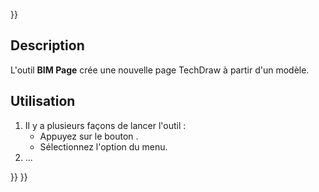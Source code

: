 <languages/>
{{UnfinishedDocu{{#translation:}}}}

{{Docnav/fr
|[[Arch_SectionPlane/fr|Plan de section]]
|[[BIM_TDView/fr|Vue]]
|[[BIM_Workbench/fr|Atelier BIM]]
|IconL=Arch_SectionPlane.svg
|IconR=BIM_TDView.svg
|IconC=Workbench_BIM.svg
}}

{{GuiCommand/fr
|Name=BIM TDPage
|Name/fr=BIM Page
|MenuLocation=Annotation → Page
|Workbenches=[[BIM_Workbench/fr|BIM]]
|Shortcut=
|Version=1.0
|SeeAlso=
}}

<span id="Description"></span>
==Description==

L'outil '''BIM Page''' crée une nouvelle page TechDraw à partir d'un modèle.

<span id="Usage"></span>
==Utilisation==

# Il y a plusieurs façons de lancer l'outil :
#* Appuyez sur le bouton {{Button|[[Image:BIM_TDPage.svg|16px]] [[BIM_TDPage/fr|Page]]}}.
#* Sélectionnez l'option {{MenuCommand|Annotation → [[Image:BIM_TDPage.svg|16px]] Page}} du menu.
# ...


{{Docnav/fr
|[[Arch_SectionPlane/fr|Plan de section]]
|[[BIM_TDView/fr|Vue]]
|[[BIM_Workbench/fr|Atelier BIM]]
|IconL=Arch_SectionPlane.svg
|IconR=BIM_TDView.svg
|IconC=Workbench_BIM.svg
}}

{{BIM_Tools_navi{{#translation:}}}}
{{Userdocnavi{{#translation:}}}}